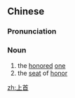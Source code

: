 ==Chinese==
{{zh-forms}}

===Pronunciation===
{{zh-pron
|m=shàngshǒu
|c=soeng6 sau2
|w=3zaan seu
|cat=n
}}

===Noun===
{{zh-noun}}

# the [[honored]] [[one]]
# the [[seat]] of [[honor]]

[[zh:上首]]